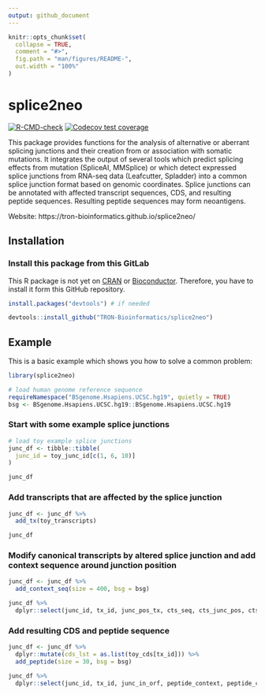 ```yaml
---
output: github_document
---
```


<!-- README.md is generated from README.Rmd. Please edit that file -->

```r
knitr::opts_chunk$set(
  collapse = TRUE,
  comment = "#>",
  fig.path = "man/figures/README-",
  out.width = "100%"
)
```

# splice2neo

<!-- badges: start -->
[![R-CMD-check](https://github.com/TRON-Bioinformatics/splice2neo/workflows/R-CMD-check/badge.svg)](https://github.com/TRON-Bioinformatics/splice2neo/actions)
[![Codecov test coverage](https://codecov.io/gh/TRON-Bioinformatics/splice2neo/branch/master/graph/badge.svg)](https://codecov.io/gh/TRON-Bioinformatics/splice2neo?branch=master)
<!-- badges: end -->

This package provides functions for the analysis of alternative or 
 aberrant splicing junctions and their creation from or association with 
 somatic mutations. It integrates the output of several tools which predict 
 splicing effects from mutation (SpliceAI, MMSplice) or which detect expressed splice junctions from RNA-seq data (Leafcutter, Spladder) into a common splice junction 
 format based on genomic coordinates. Splice junctions can be annotated with 
 affected transcript sequences, CDS, and resulting peptide sequences. Resulting peptide sequences may form neoantigens.    

Website: https://tron-bioinformatics.github.io/splice2neo/
 
## Installation

### Install this package from this GitLab

This R package is not yet on [CRAN](https://CRAN.R-project.org) or
[Bioconductor](https://www.bioconductor.org/). Therefore, you have to install it
form this GitHub repository. 

``` r
install.packages("devtools") # if needed

devtools::install_github("TRON-Bioinformatics/splice2neo")

```

## Example

This is a basic example which shows you how to solve a common problem:

```r
library(splice2neo)

# load human genome reference sequence
requireNamespace("BSgenome.Hsapiens.UCSC.hg19", quietly = TRUE)
bsg <- BSgenome.Hsapiens.UCSC.hg19::BSgenome.Hsapiens.UCSC.hg19
```

### Start with some example splice junctions

```r
# load toy example splice junctions
junc_df <- tibble::tibble(
  junc_id = toy_junc_id[c(1, 6, 10)]
)

junc_df
```

### Add transcripts that are affected by the splice junction

```r
junc_df <- junc_df %>% 
  add_tx(toy_transcripts)

junc_df
```

### Modify canonical transcripts by altered splice junction and add context sequence around junction position

```r
junc_df <- junc_df %>% 
  add_context_seq(size = 400, bsg = bsg)

junc_df %>% 
  dplyr::select(junc_id, tx_id, junc_pos_tx, cts_seq, cts_junc_pos, cts_id)

```

### Add resulting CDS and peptide sequence

```r

junc_df <- junc_df %>% 
  dplyr::mutate(cds_lst = as.list(toy_cds[tx_id])) %>% 
  add_peptide(size = 30, bsg = bsg)

junc_df %>% 
  dplyr::select(junc_id, tx_id, junc_in_orf, peptide_context, peptide_context_junc_pos)

```

